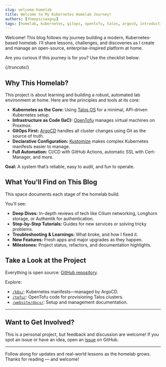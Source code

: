 ```yaml
---
slug: welcome-homelab
title: Welcome to My Kubernetes Homelab Journey!
authors: [theepicsaxguy]
tags: [homelab, kubernetes, gitops, opentofu, talos, argocd, introduction]
---
```


Welcome! This blog follows my journey building a modern, Kubernetes-based homelab. I’ll share lessons, challenges, and discoveries as I create and manage an open-source, enterprise-inspired platform at home.

Are you curious if this journey is for you? Use the checklist below:

{/*truncate*/}

## Why This Homelab?

This project is about learning and building a robust, automated lab environment at home. Here are the principles and tools at its core:

- **Kubernetes as the Core:** Using [Talos OS](https://www.talos.dev/) for a minimal, API-driven Kubernetes setup.
- **Infrastructure as Code (IaC):** [OpenTofu](https://opentofu.org/) manages virtual machines on Proxmox.
- **GitOps First:** [ArgoCD](https://argo-cd.readthedocs.io/en/stable/) handles all cluster changes using Git as the source of truth.
- **Declarative Configuration:** [Kustomize](https://kustomize.io/) makes complex Kubernetes manifests easier to manage.
- **Full Automation:** CI/CD with GitHub Actions, automatic SSL with Cert-Manager, and more.

**Goal:** A system that’s reliable, easy to audit, and fun to operate.

## What You'll Find on This Blog

This space documents each stage of the homelab build.

You'll see:
- **Deep Dives:** In-depth reviews of tech like Cilium networking, Longhorn storage, or Authentik for authentication.
- **Step-by-Step Tutorials:** Guides for new services or solving tricky problems.
- **Troubleshooting & Learnings:** What broke, and how I fixed it.
- **New Features:** Fresh apps and major upgrades as they happen.
- **Milestones:** Project status, refactors, and documentation highlights.

## Take a Look at the Project

Everything is open source: [GitHub repository](https://github.com/theepicsaxguy/homelab).

Explore:
- [`/k8s/`](https://github.com/theepicsaxguy/homelab/tree/main/k8s): Kubernetes manifests—managed by ArgoCD.
- [`/tofu/`](https://github.com/theepicsaxguy/homelab/tree/main/tofu): OpenTofu code for provisioning Talos clusters.
- [`/website/docs/`](https://github.com/theepicsaxguy/homelab/tree/main/website/docs): Setup and management documentation.

***

## Want to Get Involved?

This is a personal project, but feedback and discussion are welcome! If you spot an issue or have an idea, open an [issue](https://github.com/theepicsaxguy/homelab/issues) on GitHub.

***

Follow along for updates and real-world lessons as the homelab grows. Thanks for reading &mdash; and welcome!
